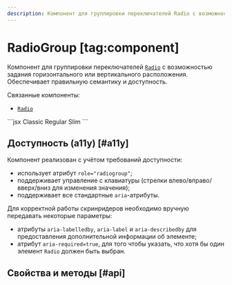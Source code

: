 ```yaml
---
description: Компонент для группировки переключателей Radio с возможностью задания горизонтального или вертикального расположения.
---
```


<Overview group="layout">

# RadioGroup [tag:component]

Компонент для группировки переключателей [`Radio`](/components/radio) с возможностью задания горизонтального или вертикального
расположения. Обеспечивает правильную семантику и доступность.

Связанные компоненты:

- [`Radio`](/components/radio)

</Overview>

<Playground>
  ```jsx
  <RadioGroup>
    <Radio name="fit" value="classic">
      Classic
    </Radio>
    <Radio name="fit" value="regular">
      Regular
    </Radio>
    <Radio name="fit" value="slim" disabled description="Нет в наличии">
      Slim
    </Radio>
  </RadioGroup>
  ```
</Playground>

## Доступность (a11y) [#a11y]

Компонент реализован с учётом требований доступности:

- использует атрибут `role="radiogroup"`;
- поддерживает управление с клавиатуры (стрелки влево/вправо/вверх/вниз для изменения значения);
- поддерживает все стандартные `aria`-атрибуты.

Для корректной работы скринридеров необходимо вручную передавать некоторые параметры:

- атрибуты `aria-labelledby`, `aria-label` и `aria-describedby` для предоставления дополнительной информации об элементе;
- атрибут `aria-required=true`, для того чтобы указать, что хотя бы один элемент `Radio` должен быть выбран.

## Свойства и методы [#api]

<PropsTable name="RadioGroup" />
